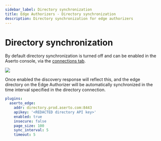 ```yaml
---
sidebar_label: Directory synchronization
title: Edge Authorizers - Directory synchronization
description: Directory synchronization for edge authorizers
---
```


# Directory synchronization

By default directory synchronization is turned off and can be enabled in the Aserto console, via the [connections tab](https://console.aserto.com/ui/connections).

<img src="/enable-directory.png" />

Once enabled the discovery response will reflect this, and the edge directory on the Edge Authorizer will be automatically synchronized in the time interval specified in the directory connection.

```yaml
plugins:
  aserto_edge:
    addr: directory.prod.aserto.com:8443
    apikey: '<REDACTED directory API key>'
    enabled: true
    insecure: false
    page_size: 100
    sync_interval: 5
    timeout: 5
```
